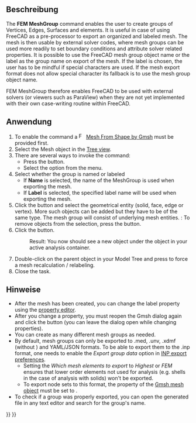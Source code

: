 <languages/>

{{Docnav/de
|[[FEM_MeshRegion/de|FEM NetzBereich]]
|[[FEM_CreateElementsSet/de|Elementsatz erstellen]]
|[[FEM_Workbench/de|FEM]]
|IconL=FEM_MeshRegion.svg
|IconR=FEM_CreateElementsSet.svg
|IconC=Workbench_FEM.svg
}}

{{GuiCommand/de
|Name=FEM NetzGruppe
|MenuLocation= Netz → Netzgruppe
|Workbenches=[[FEM_Workbench/de|FEM]]
|Shortcut=
|SeeAlso=[[FEM_tutorial/de|FEM Tutorium]]
}}

<span id="Description"></span>
==Beschreibung==

The '''FEM MeshGroup''' command enables the user to create groups of Vertices, Edges, Surfaces and elements. It is useful in case of using FreeCAD as a pre-processor to export an organized and labeled mesh. The mesh is then usable by external solver codes, where mesh groups can be used more readily to set boundary conditions and attribute solver related properties. It is possible to use the FreeCAD mesh group object name or the label as the group name on export of the mesh. If the label is chosen, the user has to be mindful if special characters are used. If the mesh export format does not allow special character its fallback is to use the mesh group object name.

FEM MeshGroup therefore enables FreeCAD to be used with external solvers (or viewers such as ParaView) when they are not yet implemented with their own case-writing routine within FreeCAD.

<span id="Usage"></span>
==Anwendung==

# To enable the command a [[Image:FEM_MeshGmshFromShape.svg|16px]] [[FEM_MeshGmshFromShape|Mesh From Shape by Gmsh]] must be provided first.
# Select the Mesh object in the [[Tree_view|Tree view]].
# There are several ways to invoke the command:
#* Press the {{Button|[[Image:FEM_MeshGroup.svg|24px]] [[FEM_MeshGroup|Mesh Group]]}} button.
#* Select the {{MenuCommand|Mesh → [[Image:FEM_MeshGroup.svg|24px]] Mesh Group}} option from the menu.
# Select whether the group is named or labeled
#*If '''Name''' is selected, the name of the MeshGroup is used when exporting the mesh.
#*If '''Label''' is selected, the specified label name will be used when exporting the mesh.
# Click the {{Button|Add}} button and select the geometrical entity (solid, face, edge or vertex). More such objects can be added but they have to be of the same type. The mesh group will consist of underlying mesh entities. {{Version|1.1}}: To remove objects from the selection, press the {{Button|Remove}} button.
# Click the {{Button|OK}} button.
#: Result: You now should see a new {{incode|FEMMeshGroup}} object under the {{incode|FEMMeshGMSH}} object in your active analysis container.
# Double-click on the {{incode|FEMMeshGMSH}} parent object in your Model Tree and press {{Button|Apply}} to force a mesh recalculation / relabeling.
# Close the task.

<span id="Notes"></span>
==Hinweise==

* After the mesh has been created, you can change the label property using the [[Property_editor|property editor]]. 
* After you change a property, you must reopen the Gmsh dialog again and click the {{Button|Apply}} button (you can leave the dialog open while changing properties).
* You can create as many different mesh groups as needed.
* By default, mesh groups can only be exported to .med, .unv, .xdmf (without {{PropertyData|Groups Of Nodes}}) and YAML/JSON formats. To be able to export them to the .inp format, one needs to enable the ''Export group data'' option in [[Import_Export_Preferences#INP|INP export preferences]].
** Setting the ''Which mesh elements to export'' to ''Highest'' or ''FEM'' ensures that lower order elements not used for analysis (e.g. shells in the case of analysis with solids) won't be exported.
** To export node sets to this format, the {{PropertyData|Groups Of Nodes}} property of the [[FEM_MeshGmshFromShape|Gmsh mesh object]] must be set to {{true}}.
* To check if a group was properly exported, you can open the generated file in any text editor and search for the group's name.


{{Docnav/de
|[[FEM_MeshRegion/de|FEM NetzBereich]]
|[[FEM_CreateElementsSet/de|Elementsatz erstellen]]
|[[FEM_Workbench/de|FEM]]
|IconL=FEM_MeshRegion.svg
|IconR=FEM_CreateElementsSet.svg
|IconC=Workbench_FEM.svg
}}

{{FEM_Tools_navi{{#translation:}}}}
{{Userdocnavi{{#translation:}}}}